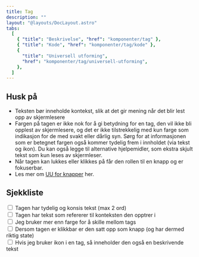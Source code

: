 ```yaml
---
title: Tag
description: ""
layout: "@layouts/DocLayout.astro"
tabs:
  [
    { "title": "Beskrivelse", "href": "komponenter/tag" },
    { "title": "Kode", "href": "komponenter/tag/kode" },
    {
      "title": "Universell utforming",
      "href": "komponenter/tag/universell-utforming",
    },
  ]
---
```



## Husk på

- Teksten bør inneholde kontekst, slik at det gir mening når det blir lest opp av skjermlesere
- Fargen på tagen er ikke nok for å gi betydning for en tag, den vil ikke bli opplest av skjermlesere, og det er ikke tilstrekkelig med kun farge som indikasjon for de med svakt eller dårlig syn. Sørg for at informasjonen som er betegnet fargen også kommer tydelig frem i innholdet (via tekst og ikon). Du kan også legge til alternative hjelpemidler, som ekstra skjult tekst som kun leses av skjermleser.
- Når tagen kan lukkes eller klikkes på får den rollen til en knapp og er fokuserbar.
- Les mer om [UU for knapper](/komponenter/button/universell-utforming) her.

## Sjekkliste

<CodeExample>
  <div class="pkt-input-check">
    <div class="pkt-input-check__input">
      <input
        type="checkbox"
        class="pkt-input-check__input-checkbox"
        id="exampleCheckbox1"
      />
      <label class="pkt-input-check__input-label" for="exampleCheckbox1">
        Tagen har tydelig og konsis tekst (max 2 ord)
      </label>
    </div>
    <div class="pkt-input-check__input">
      <input
        type="checkbox"
        class="pkt-input-check__input-checkbox"
        id="exampleCheckbox2"
      />
      <label class="pkt-input-check__input-label" for="exampleCheckbox2">
        Tagen har tekst som refererer til konteksten den opptrer i
      </label>
    </div>
    <div class="pkt-input-check__input">
      <input
        type="checkbox"
        class="pkt-input-check__input-checkbox"
        id="exampleCheckbox3"
      />
      <label class="pkt-input-check__input-label" for="exampleCheckbox3">
        Jeg bruker mer enn farge for å skille mellom tags
      </label>
    </div>
    <div class="pkt-input-check__input">
      <input
        type="checkbox"
        class="pkt-input-check__input-checkbox"
        id="exampleCheckbox4"
      />
      <label class="pkt-input-check__input-label" for="exampleCheckbox4">
        Dersom tagen er klikkbar er den satt opp som knapp (og har dermed riktig
        state)
      </label>
    </div>
    <div class="pkt-input-check__input">
      <input
        type="checkbox"
        class="pkt-input-check__input-checkbox"
        id="exampleCheckbox5"
      />
      <label class="pkt-input-check__input-label" for="exampleCheckbox5">
        Hvis jeg bruker ikon i en tag, så inneholder den også en beskrivende
        tekst
      </label>
    </div>
  </div>
</CodeExample>
